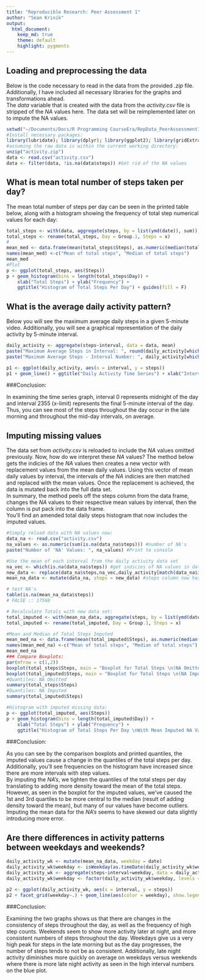 ```yaml
---
title: "Reproducible Research: Peer Assessment 1"
author: "Sean Krinik"
output: 
  html_document:
    keep_md: true
    theme: default
    highlight: pygments
---
```



## Loading and preprocessing the data

Below is the code necessary to read in the data from the provided *.zip* file. Additionally, I have included all necessary libraries for the graphs and transformations ahead.   
The *data* variable that is created with the data from the *activity.csv* file is stripped of the *NA* values here. The data set will be reimplemented later on to impute the NA values.  

```r
setwd("~/Documents/Docs/R Programming CourseEra/RepData_PeerAssessment1")
#Install necessary packages:
library(lubridate); library(dplyr); library(ggplot2); library(gridExtra); library(timeDate)
#assuming the raw data is within the current working directory:
unzip("activity.zip")
data <- read.csv("activity.csv")
data <- filter(data, !is.na(data$steps)) #Get rid of the NA values
```

## What is mean total number of steps taken per day?

The mean total number of steps per day can be seen in the printed table below, along with a histogram showing the frequency of total step numerical values for each day:  

```r
total_steps <- with(data, aggregate(steps, by = list(ymd(date)), sum))
total_steps <- rename(total_steps, Day = Group.1, Steps = x)
#
mean_med <- data.frame(mean(total_steps$Steps), as.numeric(median(total_steps$Steps)), row.names = "Steps")
names(mean_med) <-c("Mean of total steps", "Median of total steps")
mean_med
#Plot
p <- ggplot(total_steps, aes(Steps))
p + geom_histogram(bins = length(total_steps$Day)) + 
    xlab("Total Steps") + ylab("Frequency") +
    ggtitle("Histogram of Total Steps Per Day") + guides(fill = F)
```


## What is the average daily activity pattern?

Below you will see the maximum average daily steps in a given 5-minute video. Additionally, you will see a graphical representation of the daily activity by 5-minute interval. 

```r
daily_activity <- aggregate(steps~interval, data = data, mean)
paste("Maximum Average Steps in Interval: ", round(daily_activity[which.max(daily_activity$steps), ]$steps, digits = 2))
paste("Maximum Average Steps - Interval Number: ", daily_activity[which.max(daily_activity$steps), ]$interval)

p1 <- ggplot(daily_activity, aes(x = interval, y = steps)) 
p1 + geom_line() + ggtitle("Daily Activity Time Series") + xlab("Interval Number") + ylab("Average Steps \n(per day, by interval)")
```

###Conclusion:

In examining the time series graph, interval 0 represents midnight of the day and interval 2355 (x-limit) represents the final 5-minute interval of the day. Thus, you can see most of the steps throughout the day occur in the late morning and throughout the mid-day intervals, on average.

## Imputing missing values

The data set from *activity.csv* is reloaded to include the *NA* values omitted previously. Now, how do we interpret these *NA* values? The method below gets the indicies of the *NA* values then creates a new vector with replacement values from the mean daily values. Using this vector of mean daily values by interval, the intervals of the *NA* indicies are then matched and replaced with the mean values. Once the replacement is achieved, the data is mutated back into the full data set.  
In summary, the method peels off the steps column from the data frame, changes the *NA* values to their respective mean values by interval, then the column is put pack into the data frame.  
You'll find an amended total daily steps histogram that now includes the imputed values.

```r
#Simply reload data with NA values now:
data_na <- read.csv("activity.csv")
na_values <- as.numeric(sum(is.na(data_na$steps))) #number of NA's
paste("Number of 'NA' Values: ", na_values) #Print to console

#Use the mean of each interval from the daily activity data set
na_vec <- which(is.na(data_na$steps)) #get indicies of NA values in dataset
new_data <- replace(data_na$steps,na_vec,daily_activity[match(data_na$interval, daily_activity$interval), ]$steps) #replace the indicies of NA values with the matched intervals from the daily_activity data frame that has the daily means.
mean_na_data <- mutate(data_na, steps = new_data) #steps column now has replaced data in steps column

# test NA's
table(is.na(mean_na_data$steps))
# FALSE :: 17568 

# Recalculate Totals with new data set:
total_imputed <- with(mean_na_data, aggregate(steps, by = list(ymd(date)), sum))
total_imputed <- rename(total_imputed, Day = Group.1, Steps = x)

#Mean and Median of Total Steps Imputed
mean_med_na <- data.frame(mean(total_imputed$Steps), as.numeric(median(total_imputed$Steps)), row.names = "Steps")
names(mean_med_na) <-c("Mean of total steps", "Median of total steps")
mean_med_na
### Compare Boxplots: 
par(mfrow = c(1,2))
boxplot(total_steps$Steps, main = "Boxplot for Total Steps \n(NA Omitted)", ylab = "Total Steps")
boxplot(total_imputed$Steps, main = "Boxplot for Total Steps \n(NA Imputed)", ylab = "Total Steps")
#Quantiles: NA Omitted 
summary(total_steps$Steps) 
#Quantiles: NA Imputed
summary(total_imputed$Steps)

#Histogram with imputed missing data:
p <- ggplot(total_imputed, aes(Steps))
p + geom_histogram(bins = length(total_imputed$Day)) + 
    xlab("Total Steps") + ylab("Frequency") +
    ggtitle("Histogram of Total Steps Per Day \nWith Mean Imputed NA Values ") + guides(fill = F)

```
###Conclusion:

As you can see by the comparison boxplots and printed quantiles, the imputed values cause a change in the quantiles of the total steps per day. Additionally, you'll see frequencies on the histogram have increased since there are more intervals with step values.  
By imputing the *NA's*, we tighten the quantiles of the total steps per day translating to adding more density toward the mean of the total steps. However, as seen in the boxplot for the imputed values, we've caused the 1st and 3rd quartiles to be more central to the median (result of adding density toward the mean), but many of our values have become outliers. Imputing the mean data for the *NA's* seems to have skewed our data slightly introducing more error. 

## Are there differences in activity patterns between weekdays and weekends?
```r
daily_activity_wk <- mutate(mean_na_data, weekday = date)
daily_activity_wk$weekday <- isWeekday(as.timeDate(daily_activity_wk$weekday))
daily_activity_wk <- aggregate(steps~interval+weekday, data = daily_activity_wk, mean)
daily_activity_wk$weekday <- factor(daily_activity_wk$weekday, levels = c(TRUE, FALSE), labels = c("Weekday", "Weekend"))

p2 <- ggplot(daily_activity_wk, aes(x = interval, y = steps))
p2 + facet_grid(weekday~.) + geom_line(aes(color = weekday), show.legend = F) + guides(fill = F)+ ggtitle("Average Number of Steps Taken on Weekday/Weekend") + xlab("Interval") + ylab("Average Number of Steps")

```

###Conclusion:

Examining the two graphs shows us that there are changes in the consistency of steps throughout the day, as well as the frequency of high step counts. Weekends seem to show more activity later at night, and more consistent numbers of steps throughout the day. Weekdays give us a very high peak for steps in the late morning but as the day progresses, the number of steps tends to not be as consistent. Additionally, late night activity diminishes more quickly on average on weekdays versus weekends where there is more late night activity as seen in the high interval numbers on the blue plot. 
